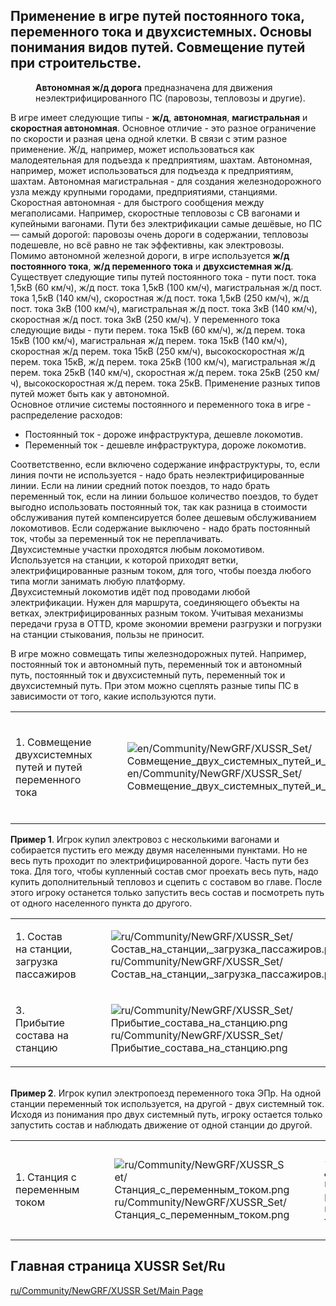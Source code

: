 ==Применение в игре путей постоянного тока, переменного тока и двухсистемных. Основы понимания видов путей. Совмещение путей при строительстве.==
:'''Автономная ж/д дорога''' предназначена для движения неэлектрифицированного ПС (паровозы, тепловозы и другие). 
В игре имеет следующие типы - '''ж/д''', '''автономная''', '''магистральная''' и '''скоростная автономная'''. Основное отличие - это разное ограничение по скорости и разная цена одной клетки. В связи с этим разное применение. Ж/д, например, может использоваться как малодеятельная для подъезда к предприятиям, шахтам. Автономная, например, может использоваться для подъезда к предприятиям, шахтам. Автономная магистральная - для создания железнодорожного узла между крупными городами, предприятиями, станциями. Скоростная автономная - для быстрого сообщения между мегаполисами. Например, скоростные тепловозы с СВ вагонами и купейными вагонами. Пути без электрификации самые дешёвые, но ПС — самый дорогой: паровозы очень дороги в содержании, тепловозы подешевле, но всё равно не так эффективны, как электровозы.
<br> Помимо автономной железной дороги, в игре используется '''ж/д постоянного тока''', '''ж/д переменного тока''' и '''двухсистемная ж/д'''. 
Существует следующие типы путей постоянного тока -  пути пост. тока 1,5кВ (60 км/ч), ж/д пост. тока 1,5кВ (100 км/ч), магистральная ж/д пост. тока 1,5кВ (140 км/ч), скоростная ж/д пост. тока 1,5кВ (250 км/ч), ж/д пост. тока 3кВ (100 км/ч), магистральная ж/д пост. тока 3кВ (140 км/ч), скоростная ж/д пост. тока 3кВ (250 км/ч). У переменного тока следующие виды - пути перем. тока 15кВ (60 км/ч), ж/д перем. тока 15кВ (100 км/ч), магистральная ж/д перем. тока 15кВ (140 км/ч), скоростная ж/д перем. тока 15кВ (250 км/ч), высокоскоростная ж/д перем. тока 15кВ, ж/д перем. тока 25кВ (100 км/ч), магистральная ж/д перем. тока 25кВ (140 км/ч), скоростная ж/д перем. тока 25кВ (250 км/ч), высокоскоростная ж/д перем. тока 25кВ. Применение разных типов путей может быть как у автономной.
<br>Основное отличие системы постоянного и переменного тока в игре - распределение расходов:
*Постоянный ток - дороже инфраструктура, дешевле локомотив.
*Переменный ток - дешевле инфраструктура, дороже локомотив.
Соответственно, если включено содержание инфраструктуры, то, если линия почти не используется - надо брать неэлектрифицированные линии. Если на линии средний поток поездов, то надо брать переменный ток, если на линии большое количество поездов, то будет выгодно использовать постоянный ток, так как разница в стоимости обслуживания путей компенсируется более дешевым обслуживанием локомотивов.
Если содержание выключено - надо брать постоянный ток, чтобы за переменный ток не переплачивать. <br>
Двухсистемные участки проходятся любым локомотивом. Используется на станции, к которой приходят ветки, электрифицированные разным током, для того, чтобы поезда любого типа могли занимать любую платформу.
<br>Двухсистемный локомотив идёт под проводами любой электрификации. Нужен для маршрута, соединяющего объекты на ветках, электрифицированных разным током. Учитывая механизмы передачи груза в OTTD, кроме экономии времени разгрузки и погрузки на станции стыкования, пользы не приносит.

В игре можно совмещать типы железнодорожных путей. Например,  постоянный ток и автономный путь, переменный ток и автономный путь, постоянный ток и двухсистемный путь, переменный ток и двухсистемный путь. При этом можно сцеплять разные типы ПС в зависимости от того, какие используются пути. 
{|class="wikitable"
|-
|1. Совмещение двухсистемных путей и путей переменного тока
|[[File:en/Community/NewGRF/XUSSR Set/Совмещение двух системных путей и путей переменного тока.png]]
|2. Совмещение автономных путей и путей переменного тока
|[[File:en/Community/NewGRF/XUSSR Set/Совмещение автономных путей и путей переменного тока.png]]
|}
'''Пример 1'''. Игрок купил электровоз с несколькими вагонами и собирается пустить его между двумя населенными пунктами. Но не весь путь проходит по электрифицированной дороге. Часть пути без тока. Для того, чтобы купленный состав смог проехать весь путь, надо купить дополнительный тепловоз и сцепить с составом во главе. После этого игроку останется только запустить весь состав и посмотреть путь от одного населенного пункта до другого.
{|class="wikitable"
|-
|1. Состав на станции, загрузка пассажиров
|[[File:ru/Community/NewGRF/XUSSR Set/Состав на станции, загрузка пассажиров.png]]
|2. Прохождение не электрифицированного участка
|[[File:ru/Community/NewGRF/XUSSR Set/Прохождение не электрифицированного участка.png]]
|-
|3. Прибытие состава на станцию
|[[File:ru/Community/NewGRF/XUSSR Set/Прибытие состава на станцию.png]]
|}
<br> '''Пример 2'''. Игрок купил электропоезд переменного тока ЭПр. На одной станции переменный ток используется, на другой - двух системный ток. Исходя из понимания про двух системный путь, игроку остается только запустить состав и наблюдать движение от одной станции до другой.
{|class="wikitable"
|-
|1. Станция с переменным током
|[[File:ru/Community/NewGRF/XUSSR Set/Станция с переменным током.png]]
|2. Станция с двухсистемными путями, разгрузка МВПС переменного тока
|[[File:ru/Community/NewGRF/XUSSR Set/Станция с двух системными путями.png]]
|}

==Главная страница XUSSR Set/Ru==
[[ru/Community/NewGRF/XUSSR Set/Main Page]]